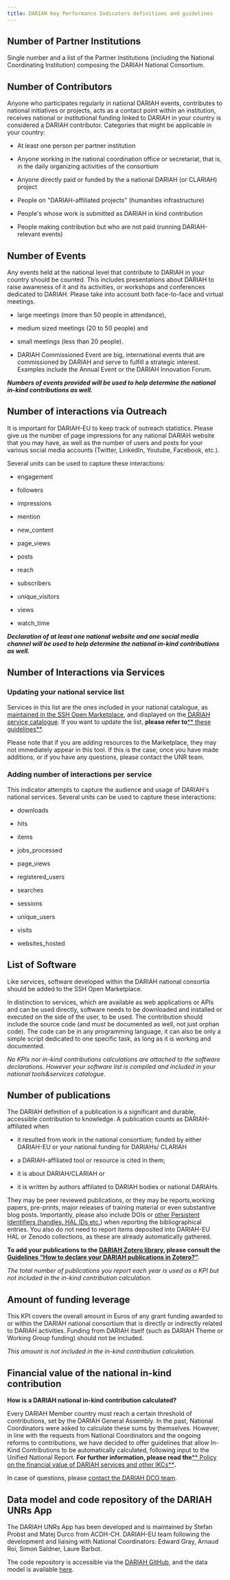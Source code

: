 ```yaml
---
title: DARIAH Key Performance Indicators definitions and guidelines
---
```

## Number of Partner Institutions

Single number and a list of the Partner Institutions (including the National Coordinating Institution) composing the DARIAH National Consortium.

## Number of Contributors

Anyone who participates regularly in national DARIAH events, contributes to national initiatives or projects, acts as a contact point within an institution, receives national or institutional funding linked to DARIAH in your country is considered a DARIAH contributor. Categories that might be applicable in your country:

* At least one person per partner institution

* Anyone working in the national coordination office or secretariat, that is, in the daily organizing activities of the consortium

* Anyone directly paid or funded by the a national DARIAH (or CLARIAH) project

* People on "DARIAH-affiliated projects" (humanities infrastructure)

* People's whose work is submitted as DARIAH in kind contribution

* People making contribution but who are not paid (running DARIAH-relevant events)

## Number of Events

Any events held at the national level that contribute to DARIAH in your country should be counted. This includes presentations about DARIAH to raise awareness of it and its activities, or workshops and conferences dedicated to DARIAH. Please take into account both face-to-face and virtual meetings.

* large meetings (more than 50 people in attendance),

* medium sized meetings (20 to 50 people) and

* small meetings (less than 20 people).

* DARIAH Commissioned Event are big, international events that are commissioned by DARIAH and serve to fulfill a strategic interest. Examples include the Annual Event or the DARIAH Innovation Forum.

***Numbers of events provided will be used to help determine the national in-kind contributions as well.***

## Number of interactions via Outreach

It is important for DARIAH-EU to keep track of outreach statistics. Please give us the number of page impressions for any national DARIAH website that you may have, as well as the number of users and posts for your various social media accounts (Twitter, LinkedIn, Youtube, Facebook, etc.).

Several units can be used to capture these interactions:

* engagement

* followers

* impressions

* mention

* new\_content

* page\_views

* posts

* reach

* subscribers

* unique\_visitors

* views

* watch\_time

***Declaration of at least one national website and one social media channel will be used to help determine the national in-kind contributions as well.***

## Number of Interactions via Services

### Updating your national service list

Services in this list are the ones included in your national catalogue, as[ maintained in the SSH Open Marketplace](https://marketplace.sshopencloud.eu/search?f.keyword=DARIAH+Resource), and displayed on the[ DARIAH service catalogue](https://www.dariah.eu/tools-services/tools-and-services/). If you want to update the list, **please refer to**[** these guidelines**](https://drive.google.com/file/d/10tGdjKY8XC3TkNnVD_svl9_VrPoWTBWw/view).

Please note that if you are adding resources to the Marketplace, they may not immediately appear in this tool. If this is the case, once you have made additions, or if you have any questions, please contact the UNR team.

### Adding number of interactions per service

This indicator attempts to capture the audience and usage of DARIAH's national services. Several units can be used to capture these interactions:

* downloads

* hits

* items

* jobs\_processed

* page\_views

* registered\_users

* searches

* sessions

* unique\_users

* visits

* websites\_hosted

## List of Software

Like services, software developed within the DARIAH national consortia should be added to the SSH Open Marketplace.

In distinction to services, which are available as web applications or APIs and can be used directly, software needs to be downloaded and installed or executed on the side of the user, to be used. The contribution should include the source code (and must be documented as well, not just orphan code). The code can be in any programming language, it can also be only a simple script dedicated to one specific task, as long as it is working and documented.

*No KPIs nor in-kind contributions calculations are attached to the software declarations. However your software list is compiled and included in your national tools\&services catalogue.*

## Number of publications

The DARIAH definition of a publication is a significant and durable, accessible contribution to knowledge. A publication counts as DARIAH-affiliated when

* it resulted from work in the national consortium; funded by either DARIAH-EU or your national funding for DARIAHs/ CLARIAH

* a DARIAH-affiliated tool or resource is cited in them;

* it is about DARIAH/CLARIAH or

* it is written by authors affiliated to DARIAH bodies or national DARIAHs.

They may be peer reviewed publications, or they may be reports,working papers, pre-prints, major releases of training material or even substantive blog posts. Importantly, please also include DOIs or [other Persistent Identifiers (handles, HAL IDs etc.](https://project-thor.readme.io/docs/project-glossary)) when reporting the bibliographical entries. You also do not need to report items deposited into DARIAH-EU HAL or Zenodo collections, as these are already automatically gathered.

**To add your publications to the **[**DARIAH Zotero library**](https://www.zotero.org/groups/744474/dariah/library)**, please consult the **[**Guidelines “How to declare your DARIAH publications in Zotero?”**](https://drive.google.com/file/d/1ghBEwE6d3xJU8urxO1djhhdieiM9qOY2/view?usp=sharing)**.**

*The total number of publications you report each year is used as a KPI but not included in the in-kind contribution calculation.*

## Amount of funding leverage

This KPI covers the overall amount in Euros of any grant funding awarded to or within the DARIAH national consortium that is directly or indirectly related to DARIAH activities. Funding from DARIAH itself (such as DARIAH Theme or Working Group funding) should not be included.

*This amount is not included in the in-kind contribution calculation.*

## Financial value of the national in-kind contribution

**How is a DARIAH national in-kind contribution calculated?**

Every DARIAH Member country must reach a certain threshold of contributions, set by the DARIAH General Assembly. In the past, National Coordinators were asked to calculate these sums by themselves. However, in line with the requests from National Coordinators and the ongoing reforms to contributions, we have decided to offer guidelines that allow In-Kind Contributions to be automatically calculated, following input to the Unified National Report. **For further information, please read the**[** Policy on the financial value of DARIAH services and other IKCs**](https://docs.google.com/document/d/1A482x5XHwOsEZlmOcn5hw7lHy9muKMfeNs_T5BzQ4II/edit)**.**

In case of questions, please [contact the DARIAH DCO team](/contact).

## Data model and code repository of the DARIAH UNRs App

The DARIAH UNRs App has been developed and is maintained by Stefan Probst and Matej Durco from ACDH-CH. DARIAH-EU team following the development and liaising with National Coordinators: Edward Gray, Arnaud Roi, Simon Saldner, Laure Barbot.

The code repository is accessible via the [DARIAH GitHub](https://github.com/DARIAH-ERIC/dariah-unr), and the data model is available [here](/documentation/data-model).
